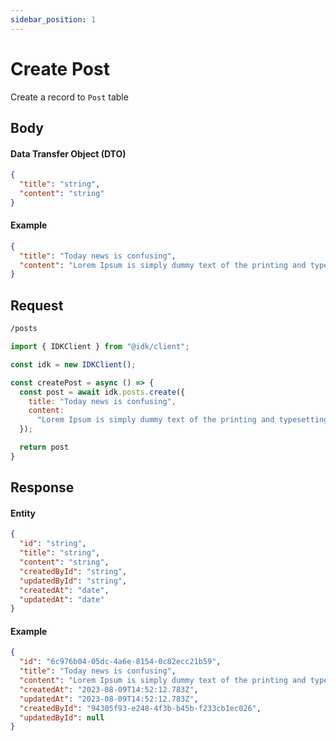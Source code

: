 ```yaml
---
sidebar_position: 1
---
```


# Create Post


Create a record to `Post` table

## Body

<BrowserWindow url="/posts">
  <h4>Data Transfer Object (DTO)</h4>

```json
{
  "title": "string",
  "content": "string"
}
```

<h4>Example</h4>

```json
{
  "title": "Today news is confusing",
  "content": "Lorem Ipsum is simply dummy text of the printing and typesetting industry. Lorem Ipsum has been the industry's standard dummy text ever since the 1500s, when an unknown printer took a galley of type and scrambled it to make a type specimen book. It has survived not only five centuries, but also the leap into electronic typesetting, remaining essentially unchanged. It was popularised in the 1960s with the release of Letraset sheets containing Lorem Ipsum passages, and more recently with desktop publishing software like Aldus PageMaker including versions of Lorem Ipsum."
}
```

</BrowserWindow>

## Request

<Tabs>
  <TabItem value="rest_api" label="REST API" default>

  ```md title="[POST]"
  /posts
  ```

  </TabItem>
  <TabItem value="js_sdk" label="Javascript SDK">

  ```javascript
  import { IDKClient } from "@idk/client";

  const idk = new IDKClient();

  const createPost = async () => {
    const post = await idk.posts.create({
      title: "Today news is confusing",
      content:
        "Lorem Ipsum is simply dummy text of the printing and typesetting industry. Lorem Ipsum has been the industry's standard dummy text ever since the 1500s, when an unknown printer took a galley of type and scrambled it to make a type specimen book. It has survived not only five centuries, but also the leap into electronic typesetting, remaining essentially unchanged. It was popularised in the 1960s with the release of Letraset sheets containing Lorem Ipsum passages, and more recently with desktop publishing software like Aldus PageMaker including versions of Lorem Ipsum.",
    });

    return post
  }
  ```

  </TabItem>
</Tabs>

## Response

<BrowserWindow url="/posts">
  <h4>Entity</h4>

```json
{
  "id": "string",
  "title": "string",
  "content": "string",
  "createdById": "string",
  "updatedById": "string",
  "createdAt": "date",
  "updatedAt": "date"
}
```

<h4>Example</h4>

```json
{
  "id": "6c976b04-05dc-4a6e-8154-0c82ecc21b59",
  "title": "Today news is confusing",
  "content": "Lorem Ipsum is simply dummy text of the printing and typesetting industry. Lorem Ipsum has been the industry's standard dummy text ever since the 1500s, when an unknown printer took a galley of type and scrambled it to make a type specimen book. It has survived not only five centuries, but also the leap into electronic typesetting, remaining essentially unchanged. It was popularised in the 1960s with the release of Letraset sheets containing Lorem Ipsum passages, and more recently with desktop publishing software like Aldus PageMaker including versions of Lorem Ipsum.",
  "createdAt": "2023-08-09T14:52:12.783Z",
  "updatedAt": "2023-08-09T14:52:12.783Z",
  "createdById": "94305f93-e248-4f3b-b45b-f233cb1ec026",
  "updatedById": null
}
```

</BrowserWindow>
